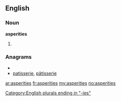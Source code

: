 ==English==

===Noun===
'''asperities'''

# {{plural of|[[asperity]]}}

===Anagrams===
* {{alphagram|aeeiiprsst}}
* [[patisserie#English|patisserie]], [[pâtisserie#English|pâtisserie]]


[[Category:English plurals ending in "-ies"]]

[[ar:asperities]]
[[fr:asperities]]
[[my:asperities]]
[[no:asperities]]